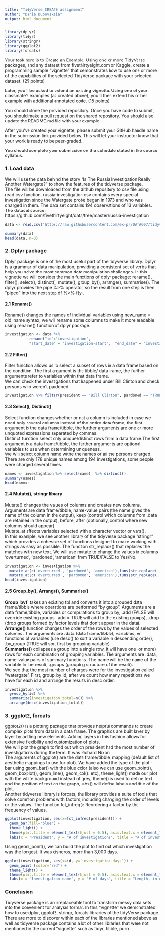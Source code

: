 ---
title: "TidyVerse CREATE assignment"
author: "Daria Dubovskaia"
output: html_document
---

```{r setup, include=FALSE, results='hide', warning=FALSE, message=FALSE}
library(dplyr)
library(tidyr)
library(stringr)
library(ggplot2)
library(forcats)
```


Your task here is to Create an Example. Using one or more TidyVerse packages, and any dataset from fivethirtyeight.com or Kaggle, create a programming sample “vignette” that demonstrates how to use one or more of the capabilities of the selected TidyVerse package with your selected dataset. (25 points) \

Later, you’ll be asked to extend an existing vignette. Using one of your classmate’s examples (as created above), you’ll then extend his or her example with additional annotated code. (15 points)\

You should clone the provided repository. Once you have code to submit, you should make a pull request on the shared repository. You should also update the README.md file with your example.\

After you’ve created your vignette, please submit your GitHub handle name in the submission link provided below. This will let your instructor know that your work is ready to be peer-graded.\

You should complete your submission on the schedule stated in the course syllabus.\

### 1. Load data
We will use the data behind the story "Is The Russia Investigation Really Another Watergate?" to show the features of the tidyverse package. \
The file will be downloaded from the Github repository to csv file using read.csv function. russia-investigation.csv contains every special investigation since the Watergate probe began in 1973 and who was charged in them. The data set contains 194 observations of 13 variables.\
The dataset source: https://github.com/fivethirtyeight/data/tree/master/russia-investigation
```{r}
data <- read.csv('https://raw.githubusercontent.com/ex-pr/DATA607/tidyverse_create/russia-investigation.csv', header=TRUE, sep=",", check.names=FALSE)
```

```{r}
summary(data)
head(data, n=3)
```

### 2. Dplyr package
Dplyr package is one of the most useful part of the tidyverse library. Dplyr is a grammar of data manipulation, providing a consistent set of verbs that help you solve the most common data manipulation challenges. In this vignette we will consider the main functions of dplyr package: rename(), filter(), select(), distinct(), mutate(), group_by(), arrange(), summarise(). The dplyr provides the pipe %>% operator, so the result from one step is then “piped” into the next step df %>% f(y). \

#### 2.1 Rename()
Rename() changes the names of individual variables using new_name = old_name syntax, we will rename some columns to make it more readable using rename() function of dplyr package.
```{r warning=FALSE, message=FALSE}
investigation <- data %>% 
           rename("id"="investigation",
           "start_date" = "investigation-start",  "end_date" = "investigation-end", "convict_date" = "cp-date")
```

#### 2.2 Filter()
Filter function allows us to select a subset of rows in a data frame based on the condition. The first argument is the tibble/ data frame, the further arguments refer to variables within that data frame. \
We can check the investigations that happened under Bill Clinton and check persons who weren't pardoned.
```{r}
investigation %>% filter(president == "Bill Clinton", pardoned == "TRUE")
```
#### 2.3 Select(), Distinct()
Select function changes whether or not a column is included in case we need only several columns instead of the entire data frame, the first argument is the data frame/tibble, the further arguments are one or more unquoted expressions separated by commas. \
Distinct function select only unique/distinct rows from a data frame.The first argument is a data frame/tibble, the further arguments are optional variables to use when determining uniqueness.\
We will select column name withe the names of all the persons charged. There are only 178 unique names among 194 investigations, some people were charged several times.
```{r}
names <- investigation %>% select(name)  %>% distinct()
summary(names)
head(names)
```

#### 2.4 Mutate(), stringr library
Mutate() changes the values of columns and creates new columns. Arguments are data frame/tibble, name-value pairs (the name gives the name of the column in the output), keep (control which columns from .data are retained in the output), before, after (optionally, control where new columns should appear).\
Mutate_at affects variables selected with a character vector or vars(). \
In this example, we see another library of the tidyverse package "stringr" which provides a cohesive set of functions designed to make working with strings as easy as possible. The function str_replace() that replaces the matches with new text.
We will use mutate to change the values in columns 'overturned', 'pardoned', 'american' from TRUE/FALSE to Yes/No.
```{r warning=FALSE, message=FALSE}
investigation <- investigation %>% 
  mutate_at(c('overturned', 'pardoned', 'american'),funs(str_replace(., "TRUE", "Yes")))  %>% 
  mutate_at(c('overturned', 'pardoned', 'american'),funs(str_replace(., "FALSE", "No")))
head(investigation)
```

#### 2.5 Group_by(), Arrange(), Summarise()
**Group_by()** takes an existing tbl and converts it into a grouped data frame/tibble where operations are performed "by group". Arguments are a data frame/tibble, variables or computations to group by, .add (FALSE will override existing groups, .add = TRUE will add to the existing groups), .drop (drop groups formed by factor levels that don't appear in the data).\
**Arrange()** function changes the order of the rows by the values of selected columns. The arguments are .data (data frame/tibble), variables, or functions of variables (use desc() to sort a variable in descending order), .by_group (TRUE will sort first by grouping variable). \
**Summarise()** collapses a group into a single row, it will have one (or more) rows for each combination of grouping variables. The arguments are .data, name-value pairs of summary functions. The name will be the name of the variable in the result, .groups (grouping structure of the result).\
We see that the most number of charges were for the investigation called "watergate". First, group_by id, after we count how many repetitions we have for each id and arrange the results in desc order.
```{r}
investigation %>% 
  group_by(id) %>% 
  summarize(investigation_total=n()) %>% 
  arrange(desc(investigation_total))
```

### 3. ggplot2, forcats
ggplot2() is a plotting package that provides helpful commands to create complex plots from data in a data frame. The graphics are built layer by layer by adding new elements. Adding layers in this fashion allows for extensive flexibility and customization of plots.\
We will plot the graph to find out which president had the most number of investigations during the term. It was Richard Nixon.\
The arguments of ggplot() are the data frame/tibble, mapping (default list of aesthetic mappings to use for plot). We have added the type of the plot - bar using geom_bar() with the blue color (also we can use geom_point(), geom_boxplot(), geom_line(), geom_col(). etc), theme_light() made our plot with the white background instead of grey, theme() is used to define text and the position of text on the graph, labs() will define labels and title of the plot.\
Another tidyverse library is forcats, the library provides a suite of tools that solve common problems with factors, including changing the order of levels or the values. The function fct_infreq(): Reordering a factor by the frequency of values.\
```{r}
ggplot(investigation, aes(x=fct_infreq(president))) + 
  geom_bar(fill='blue') + 
  theme_light() +
  theme(plot.title = element_text(hjust = 0.5), axis.text.x = element_text(size = 10, angle = 90))+
  labs(x = 'President', y = "# of investigations", title = "# of investigations for each president")
```

Using geom_point(), we can build the plot to find out which investigation was the longest. It was cisneros, more than 3,000 days.\
```{r}
ggplot(investigation, aes(x=id, y=`investigation-days`)) + 
  geom_point (color="red") + 
  theme_light() +
  theme(plot.title = element_text(hjust = 0.5), axis.text.x = element_text(angle = 90))+
  labs(x = 'Investigation name', y = "# of days", title = "Length, in days, of the investigation")
```

### Conclusion
Tidyverse package is an irreplaceable tool to transform messy data sets into the convenient for analysis format. In this “vignette” we demonstrated how to use dplyr, ggplot2, stringr, forcats libraries of the tidyVerse package. There are more to discover within each of the libraries mentioned above as well as tidyverse package contains a lot of other libraries that were not mentioned in the current “vignette” such as tidyr, tibble, purrr.



